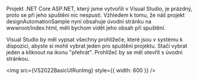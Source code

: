 
Projekt .NET Core ASP.NET, který jsme vytvořili v Visual Studio, je prázdný, proto se při jeho spuštění nic nespustí. Vzhledem k tomu, že náš projekt designAutomationSample nyní obsahuje úvodní stránku na wwwroot/index.html, měli bychom vidět jeho obsah při spuštění.

Visual Studio by měl vypsat všechny prohlížeče, které jsou v systému k dispozici, abyste si mohli vybrat jeden pro spuštění projektu. Stačí vybrat jeden a kliknout na ikonu "přehrát". Prohlížeč by se měl otevřít s úvodní stránkou.

<img src={VS2022BasicUIRunImg} style={{ width: 600 }} />

